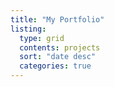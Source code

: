 ```yaml
---
title: "My Portfolio"
listing:
  type: grid
  contents: projects
  sort: "date desc"
  categories: true
---
```

